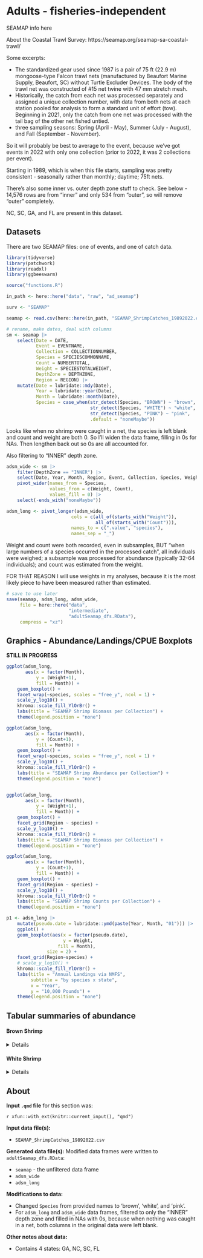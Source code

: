 # Adults - fisheries-independent  

SEAMAP info here  

About the Coastal Trawl Survey: https://seamap.org/seamap-sa-coastal-trawl/  

Some excerpts:  

-  The standardized gear used since 1987 is a pair of 75 ft (22.9 m) mongoose-type Falcon trawl nets (manufactured by Beaufort Marine Supply, Beaufort, SC) without Turtle Excluder Devices. The body of the trawl net was constructed of #15 net twine with 47 mm stretch mesh.  
-  Historically, the catch from each net was processed separately and assigned a unique collection number, with data from both nets at each station pooled for analysis to form a standard unit of effort (tow). Beginning in 2021, only the catch from one net was processed with the tail bag of the other net fished untied.  
-  three sampling seasons: Spring (April - May), Summer (July - August), and Fall (September - November).

So it will probably be best to average to the event, because we've got events in 2022 with only one collection (prior to 2022, it was 2 collections per event).  

Starting in 1989, which is when this file starts, sampling was pretty consistent - seasonally rather than monthly; daytime; 75ft nets.  

There's also some inner vs. outer depth zone stuff to check. See below -  14,576 rows are from "inner" and only 534 from "outer", so will remove "outer" completely.    

NC, SC, GA, and FL are present in this dataset.  


## Datasets

There are two SEAMAP files: one of events, and one of catch data.  

```r
library(tidyverse)
library(patchwork)
library(readxl)
library(ggbeeswarm)

source("functions.R")

in_path <- here::here("data", "raw", "ad_seamap")

surv <- "SEAMAP"
```

```r
seamap <- read.csv(here::here(in_path, "SEAMAP_ShrimpCatches_19892022.csv"))
```

```r
# rename, make dates, deal with columns
sm <- seamap |> 
    select(Date = DATE,
           Event = EVENTNAME,
           Collection = COLLECTIONNUMBER,
           Species = SPECIESCOMMONNAME,
           Count = NUMBERTOTAL,
           Weight = SPECIESTOTALWEIGHT,
           DepthZone = DEPTHZONE,
           Region = REGION) |> 
    mutate(Date = lubridate::mdy(Date),
           Year = lubridate::year(Date),
           Month = lubridate::month(Date),
           Species = case_when(str_detect(Species, "BROWN") ~ "brown",
                               str_detect(Species, "WHITE") ~ "white",
                               str_detect(Species, "PINK") ~ "pink",
                               .default = "noneMaybe"))

```

Looks like when no shrimp were caught in a net, the species is left blank and count and weight are both 0. So I'll widen the data frame, filling in 0s for NAs. Then lengthen back out so 0s are all accounted for.  

Also filtering to "INNER" depth zone.  

```r
adsm_wide <- sm |> 
    filter(DepthZone == "INNER") |> 
    select(Date, Year, Month, Region, Event, Collection, Species, Weight, Count) |> 
    pivot_wider(names_from = Species,
                values_from = c(Weight, Count),
                values_fill = 0) |> 
    select(-ends_with("noneMaybe"))

adsm_long <- pivot_longer(adsm_wide,
                        cols = c(all_of(starts_with("Weight")),
                                 all_of(starts_with("Count"))),
                        names_to = c(".value", "species"),
                        names_sep = "_")

```

Weight and count were both recorded, even in subsamples, BUT "when large numbers of a species occurred in the processed catch", all individuals were weighed; a subsample was processed for abundance (typically 32-64 individuals); and count was estimated from the weight.  

FOR THAT REASON I will use weights in my analyses, because it is the most likely piece to have been measured rather than estimated.  



```r
# save to use later
save(seamap, adsm_long, adsm_wide,
     file = here::here("data",
                       "intermediate",
                       "adultSeamap_dfs.RData"),
     compress = "xz")
```


## Graphics - Abundance/Landings/CPUE Boxplots  

**STILL IN PROGRESS**  

```r
ggplot(adsm_long,
       aes(x = factor(Month),
           y = (Weight+1),
           fill = Month)) +
    geom_boxplot() +
    facet_wrap(~species, scales = "free_y", ncol = 1) +
    scale_y_log10() +
    khroma::scale_fill_YlOrBr() +
    labs(title = "SEAMAP Shrimp Biomass per Collection") +
    theme(legend.position = "none")

ggplot(adsm_long,
       aes(x = factor(Month),
           y = (Count+1),
           fill = Month)) +
    geom_boxplot() +
    facet_wrap(~species, scales = "free_y", ncol = 1) +
    scale_y_log10() +
    khroma::scale_fill_YlOrBr() +
    labs(title = "SEAMAP Shrimp Abundance per Collection") +
    theme(legend.position = "none")


ggplot(adsm_long,
       aes(x = factor(Month),
           y = (Weight+1),
           fill = Month)) +
    geom_boxplot() +
    facet_grid(Region ~ species) +
    scale_y_log10() +
    khroma::scale_fill_YlOrBr() +
    labs(title = "SEAMAP Shrimp Biomass per Collection") +
    theme(legend.position = "none")

ggplot(adsm_long,
       aes(x = factor(Month),
           y = (Count+1),
           fill = Month)) +
    geom_boxplot() +
    facet_grid(Region ~ species) +
    scale_y_log10() +
    khroma::scale_fill_YlOrBr() +
    labs(title = "SEAMAP Shrimp Counts per Collection") +
    theme(legend.position = "none")
```


```r
p1 <- adsm_long |> 
    mutate(pseudo.date = lubridate::ymd(paste(Year, Month, "01"))) |> 
    ggplot() + 
    geom_boxplot(aes(x = factor(pseudo.date),
                     y = Weight,
                   fill = Month),
               size = 2) +
    facet_grid(Region~species) +
    # scale_y_log10() +
    khroma::scale_fill_YlOrBr() +
    labs(title = "Annual Landings via NMFS",
         subtitle = "by species x state",
         x = "Year",
         y = "10,000 Pounds") +
    theme(legend.position = "none")


```



## Tabular summaries of abundance

#### Brown Shrimp  

<details>

::: {.content-visible when-format="html"}
<summary>Click to expand</summary>
:::

```r
#| label: tbl-brown
#| tbl-cap: "Brown shrimp SEAMAP summary"
adsm_long |> 
    filter(species == "brown") |> 
    skimr::skim_without_charts()
```

</details>

#### White Shrimp  

<details>

::: {.content-visible when-format="html"}
<summary>Click to expand</summary>
:::

```r
#| label: tbl-white
#| tbl-cap: "White shrimp SEAMAP summary"
adsm_long |> 
    filter(species == "white") |> 
    skimr::skim_without_charts()
```

</details>




## About

**Input `.qmd` file** for this section was:

`r xfun::with_ext(knitr::current_input(), "qmd")`

**Input data file(s):**

-   `SEAMAP_ShrimpCatches_19892022.csv`  

**Generated data file(s):** Modified data frames were written to `adultSeamap_dfs.RData`:

-   `seamap` - the unfiltered data frame
-   `adsm_wide`
-   `adsm_long`


**Modifications to data:**

-   Changed `Species` from provided names to 'brown', 'white', and 'pink'.\
-   For `adsm_long` and `adsm_wide` data frames, filtered to only the "INNER" depth zone and filled in NAs with 0s, because when nothing was caught in a net, both columns in the original data were left blank.    

**Other notes about data:**

-   Contains 4 states: GA, NC, SC, FL  
